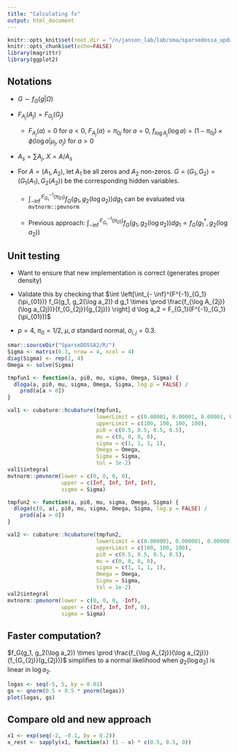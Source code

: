 ```yaml
---
title: "Calculating fx"
output: html_document
---
```


```r
knitr::opts_knit$set(root.dir = "/n/janson_lab/lab/sma/sparsedossa_update/")
knitr::opts_chunk$set(echo=FALSE)
library(magrittr)
library(ggplot2)
```

## Notations

* $G \sim f_G(g | \Omega)$

* $F_{A_j}(A_j) = F_{G_j}(G_j)$
    
    * $F_{A_j}(a) = 0$ for $a < 0$, $F_{A_j}(a) = \pi_{0j}$ for $a = 0$, 
      $f_{\log A_j}(\log a) = (1 - \pi_{0j}) \times 
       \phi(\log a | \mu_j, \sigma_j)$ for $a > 0$
  
* $A_s = \sum A_j$, $X = A / A_s$

* For $A = (A_1, A_2)$, let $A_1$ be all zeros and $A_2$ non-zeros. 
  $G = (G_1, G_2) = (G_1(A_1), G_2(A_2))$ be the corresponding hidden variables.
  \begin{aligned}
    f_X(x) &= \int f_{(X, \log A_s)}(x, \log a_s) d \log a_s \\
           &= \int f_{A_1, \log A_2}(\log a_2) \times \frac{1}{\prod x_{2j}} 
              d \log a_s \\
           &= \int \left[\int_{- \inf}^{F^{-1}_{G_1}(\pi_{01})} 
                              f_G(g_1, g_2(\log a_2)) \times
                              \prod \frac{f_{\log A_{2j}}(\log a_{2j})}{f_{G_{2j}}(g_{2j})} 
                              d g_1\right] 
              \times \frac{1}{\prod x_{2j}} d \log a_s \\
           &= \int \left[\int_{- \inf}^{F^{-1}_{G_1}(\pi_{01})} 
                               f_G(g_1, g_2(\log a_2)) d g_1 \times
                               \prod \frac{f_{\log A{_2j}}(\log a_{2j})}{f_{G_{2j}}(g_{2j})}
                         \right] 
              \times \frac{1}{\prod x_{2j}} d \log a_s
  \end{aligned}
  
    * $\int_{- \inf}^{F^{-1}_{G_1}(\pi_{01})} f_G(g_1, g_2(\log a_2)) d g_1$ can
      be evaluated via `mvtnorm::pmvnorm`
    
    * Previous approach:
      $\int_{- \inf}^{F^{-1}_{G_1}(\pi_{01})} f_G(g_1, g_2(\log a_2)) d g_1 
       \propto f_G(g_1^*, g_2(\log a_2))$
       
## Unit testing

  * Want to ensure that new implementation is correct (generates proper density)
  
  * Validate this by checking that 
    $\int \left[\int_{- \inf}^{F^{-1}_{G_1}(\pi_{01})} 
                               f_G(g_1, g_2(\log a_2)) d g_1 \times
                               \prod \frac{f_{\log A_{2j}}(\log a_{2j})}{f_{G_{2j}}(g_{2j})}
                         \right] d \log a_2 = F_{G_1}(F^{-1}_{G_1}(\pi_{01}))$ 
  * $p = 4$, $\pi_0 = 1/2$, $\mu, \sigma$ standard normal, 
    $\sigma_{i, j} = 0.3$.

```r
smar::sourceDir("SparseDOSSA2/R/")
Sigma <- matrix(0.3, nrow = 4, ncol = 4)
diag(Sigma) <- rep(1, 4)
Omega <- solve(Sigma)

tmpfun1 <- function(a, pi0, mu, sigma, Omega, Sigma) {
  dloga(a, pi0, mu, sigma, Omega, Sigma, log.p = FALSE) /
    prod(a[a > 0])
}

val1 <- cubature::hcubature(tmpfun1,
                            lowerLimit = c(0.00001, 0.00001, 0.00001, 0.00001),
                            upperLimit = c(100, 100, 100, 100),
                            pi0 = c(0.5, 0.5, 0.5, 0.5),
                            mu = c(0, 0, 0, 0),
                            sigma = c(1, 1, 1, 1),
                            Omega = Omega,
                            Sigma = Sigma,
                            tol = 1e-2)
val1$integral
mvtnorm::pmvnorm(lower = c(0, 0, 0, 0),
                 upper = c(Inf, Inf, Inf, Inf),
                 sigma = Sigma)

tmpfun2 <- function(a, pi0, mu, sigma, Omega, Sigma) {
  dloga(c(0, a), pi0, mu, sigma, Omega, Sigma, log.p = FALSE) /
    prod(a[a > 0])
}

val2 <- cubature::hcubature(tmpfun2,
                            lowerLimit = c(0.000001, 0.000001, 0.000001),
                            upperLimit = c(100, 100, 100),
                            pi0 = c(0.5, 0.5, 0.5, 0.5),
                            mu = c(0, 0, 0, 0),
                            sigma = c(1, 1, 1, 1),
                            Omega = Omega,
                            Sigma = Sigma,
                            tol = 1e-2)
val2$integral
mvtnorm::pmvnorm(lower = c(0, 0, 0, -Inf),
                 upper = c(Inf, Inf, Inf, 0),
                 sigma = Sigma)
```

## Faster computation?

$f_G(g_1, g_2(\log a_2)) \times
\prod \frac{f_{\log A_{2j}}(\log a_{2j})}{f_{G_{2j}}(g_{2j})}$
simplifies to a normal likelihood when $g_2(\log a_2)$ is linear in $\log a_2$.
```r
logas <- seq(-5, 5, by = 0.01)
gs <- qnorm(0.5 + 0.5 * pnorm(logas))
plot(logas, gs)
```

## Compare old and new approach

```r
x1 <- exp(seq(-2, -0.1, by = 0.2))
x_rest <- sapply(x1, function(x) (1 - x) * c(0.5, 0.5, 0))
```